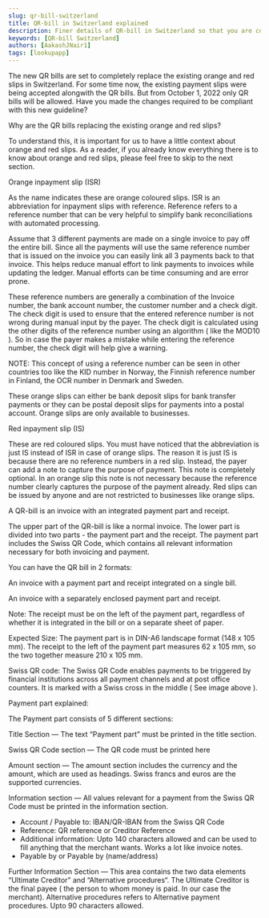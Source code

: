 ```yaml
---
slug: qr-bill-switzerland
title: QR-bill in Switzerland explained
description: Finer details of QR-bill in Switzerland so that you are compliant with the new rules.
keywords: [QR-bill Switzerland]
authors: [AakashJNair1]
tags: [lookupapp]
---
```




The new QR bills are set to completely replace the existing orange and red slips in Switzerland. For some time now, the existing payment slips were being accepted alongwith the QR bills. But from October 1, 2022 only QR bills will be allowed. Have you made the changes required to be compliant with this new guideline?


Why are the QR bills replacing the existing orange and red slips?

To understand this, it is important for us to have a little context about orange and red slips. As a reader, if you already know everything there is to know about orange and red slips, please feel free to skip to the next section.

Orange inpayment slip (ISR)

As the name indicates these are orange coloured slips. ISR is an abbreviation for inpayment slips with reference. Reference refers to a reference number that can be very helpful to simplify bank reconciliations with automated processing. 

Assume that 3 different payments are made on a single invoice to pay off the entire bill. Since all the payments will use the same reference number that is issued on the invoice you can easily link all 3 payments back to that invoice. This helps reduce manual effort to link payments to invoices while updating the ledger. Manual efforts can be time consuming and are error prone.

These reference numbers are generally a combination of the Invoice number, the bank account number, the customer number and a check digit. The check digit is used to ensure that the entered reference number is not wrong during manual input by the payer. The check digit is calculated using the other digits of the reference number using an algorithm ( like the MOD10 ). So in case the payer makes a mistake while entering the reference number, the check digit will help give a warning.

NOTE: This concept of using a reference number can be seen in other countries too like the KID number in Norway, the Finnish reference number in Finland, the OCR number in Denmark and Sweden.

These orange slips can either be bank deposit slips for bank transfer payments or they can be postal deposit slips for payments into a postal account. Orange slips are only available to businesses.

Red inpayment slip (IS)

These are red coloured slips. You must have noticed that the abbreviation is just IS instead of ISR in case of orange slips. The reason it is just IS is because there are no reference numbers in a red slip. Instead, the payer can add a note to capture the purpose of payment. This note is completely optional. In an orange slip this note is not necessary because the reference number clearly captures the purpose of the payment already. Red slips can be issued by anyone and are not restricted to businesses like orange slips.

 

A QR-bill is an invoice with an integrated payment part and receipt.

The upper part of the QR-bill is like a normal invoice. The lower part is divided into two parts - the payment part and the receipt. The payment part includes the Swiss QR Code, which contains all relevant information necessary for both invoicing and payment.

You can have the QR bill in 2 formats:

An invoice with a payment part and receipt integrated on a single bill.

An invoice with a separately enclosed payment part and receipt.

Note: The receipt must be on the left of the payment part, regardless of whether it is integrated in the bill or on a separate sheet of paper. 

Expected Size: The payment part is in DIN-A6 landscape format (148 x 105 mm). The receipt to the left of the payment part measures 62 x 105 mm, so the two together measure 210 x 105 mm.


Swiss QR code: The Swiss QR Code enables payments to be triggered by financial institutions across all payment channels and at post office counters. It is marked with a Swiss cross in the middle ( See image above ). 

Payment part explained:

The Payment part consists of 5 different sections:

Title Section — The text “Payment part” must be printed in the title section.

Swiss QR Code section — The QR code must be printed here

Amount section — The amount section includes the currency and the amount, which are used as headings. Swiss francs and euros are the supported currencies.

Information section — All values relevant for a payment from the Swiss QR Code must be printed in the information section.
- Account / Payable to: IBAN/QR-IBAN from the Swiss QR Code
- Reference: QR reference or Creditor Reference
- Additional information: Upto 140 characters allowed and can be used to fill anything that the merchant wants. Works a lot like invoice notes.
- Payable by or Payable by (name/address)

Further Information Section — This area contains the two data elements “Ultimate Creditor” and “Alternative procedures“. The Ultimate Creditor is the final payee ( the person to whom money is paid. In our case the merchant). Alternative procedures refers to Alternative payment procedures. Upto 90 characters allowed.
